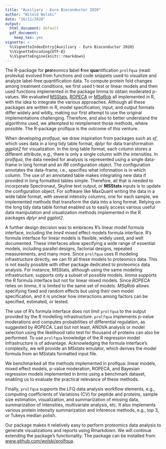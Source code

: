 ```yaml
---
title: "Auxiliary - Euro Bioconductor 2020"
author: "Witold Wolski"
date: "16/11/2020"
output:
  html_document: default
  pdf_document: 
    keep_tex: yes
vignette: >
  %\VignetteIndexEntry{Auxiliary - Euro Bioconductor 2020}
  %\VignetteEncoding{UTF-8}
  %\VignetteEngine{knitr::rmarkdown}
---
```




The R-package for **pro**teomics **l**abel **f**ree **qua**ntification `prolfqua` (read: prolevka) evolved from functions and code snippets used to visualize and analyze label-free quantification data. To compute protein fold changes among treatment conditions, we first used t-test or linear models and then used functions implemented in the package limma to obtain moderated p-values. We evaluated [MSStats]( 10.18129/B9.bioc.MSstats), [ROPECA](10.1038/s41598-017-05949-y) or [MSqRob](https://github.com/statOmics/MSqRob) all implemented in R, with the idea to integrate the various approaches. Although all these packages are written in R, model specification, input, and output formats differ widely and wildly, making our first attempt to use the original implementations challenging. Therefore, and also to better understand the algorithms used, we attempted to reimplement those methods, where possible. The R-package prolfqua is the outcome of this venture.

When developing _prolfqua_, we draw inspiration from packages such as _sf_, which uses data in a long tidy table format, _dplyr_ for data transformation _ggplot2_ for visualization. In the long table format, each column stores a different attribute, e.g., there is only a single column with the intensities.
In _prolfqua_, the data needed for analysis is represented using a single data-frame in long format and an _R6_ configuration object. The configuration annotates the data-frame, i.e., specifies what information is in which column. The use of an annotated table makes integrating new data if provided in long formatted tables simple. Therefore, all that is needed to incorporate Spectronaut, Skyline text output, or __MSStats__ inputs is to update the configuration object. For software like MaxQuant writing the data in a wide table format, with several intensity columns, one for each sample, we implemented methods that transform the data into a long format. Relying on the long tidy data table format enabled us to easily access various useful data manipulation and visualization methods implemented in the R packages _dplyr_ and _ggplot2_.

A further design decision was to embraces R's linear model formula interface, including the _lme4_ mixed effect models formula interface. R's formula interface for linear models is flexible, widely used, and well documented. These interfaces allow specifying a wide range of essential models, including parallel designs, factorial designs, repeated measurements, and many more. Since `prolfqua` uses R modeling infrastructure directly, we can fit all these models to proteomics data.
This is not easily possible with other package dedicated to proteomics data analysis. For instance, MSStats, although using the same modeling infrastructure, supports only a subset of possible models. _limma_ supports the R formula interface but not for linear mixed models. Since _ROPECA_ relies on _limma_, it is limited to the same set of models. _MSqRob_ allows specifying fixed and random effects but using their own model specification, and it is unclear how interactions among factors can be specified, estimated, or tested.

The use of R's formula interface does not limit `prolfqua` to the output provided by the R modelling infrastructure. `prolfqua` implements p-value moderations and computes probabilities of differential regulation, as suggested by _ROPECA_. Last but not least, ANOVA analysis or model selection using the likelihood ratio test for thousand of proteins can also be performed.
To use `prolfqua` knowledge of the R regression model infrastructure is of advantage. Acknowledging the formula interface's complexity, we will provide an MSstats emulator, which derives the model formula from an MSstats formatted input file.

We benchmarked all the methods implemented in prolfqua: linear models, mixed effect models, p-value moderation, ROPECA, and Bayesian regression models implemented in _brms_ using a benchmark dataset, enabling us to evaluate the practical relevance of these methods.

Finally, `prolfqua` supports the LFQ data analysis workflow elements, e.g., computing coefficients of Variations (CV) for peptide and proteins, sample size estimation, visualization, and summarization of missing data, summarization of intensities, multivariate analysis, etc. It also implements various protein intensity summarization and inference methods, e.g., top 3, or Tukeys median polish.

Our package makes it relatively easy to perform proteomics data analysis to generate visualizations and reports using Rmarkdown. We will continue extending the package's functionality. The package can be installed from [www.github.com/wolski/prolfqua](www.github.com/wolski/prolfqua).
